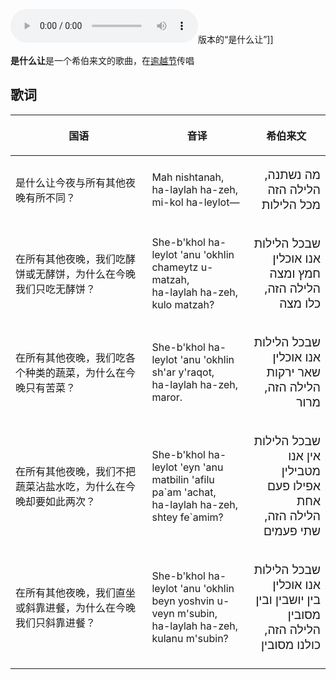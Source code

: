 {{unreferenced|time=2011-09-10T09:13:06+00:00}}
[[File:The_National_Library_of_Israel_-_Mah_Nishtanah_931072_cd-03249_mzsdt047b.ogg|right]]版本的“是什么让”]]

'''是什么让'''是一个希伯来文的歌曲，在[[逾越节|逾越节]]传唱

==歌词==
{| class="wikitable"
|-
! 国语
! 音译
! 希伯来文
|-
|是什么让今夜与所有其他夜晚有所不同？
|Mah nishtanah, ha-laylah ha-zeh,<br>mi-kol ha-leylot—
|align="right"|<big>מה נשתנה, הלילה הזה<br>מכל הלילות</big>
|-
|在所有其他夜晚，我们吃酵饼或无酵饼，为什么在今晚我们只吃无酵饼？
|She-b'khol ha-leylot 'anu 'okhlin<br>chameytz u-matzah,<br>ha-laylah ha-zeh, kulo matzah?
|align="right"|<big>שבכל הלילות אנו אוכלין<br>חמץ ומצה<br>הלילה הזה, כלו מצה</big>
|-
|在所有其他夜晚，我们吃各个种类的蔬菜，为什么在今晚只有苦菜？
|She-b'khol ha-leylot 'anu 'okhlin<br>sh'ar y'raqot,<br>ha-laylah ha-zeh, maror.
|align="right"|<big>שבכל הלילות אנו אוכלין<br>שאר ירקות<br>הלילה הזה, מרור</big>
|-
|在所有其他夜晚，我们不把蔬菜沾盐水吃，为什么在今晚却要如此两次？
|She-b'khol ha-leylot 'eyn 'anu<br>matbilin 'afilu pa`am 'achat,<br>ha-laylah ha-zeh, shtey fe`amim?
|align="right"|<big>שבכל הלילות אין אנו<br>מטבילין אפילו פעם אחת<br>הלילה הזה, שתי פעמים</big>
|-
|在所有其他夜晚，我们直坐或斜靠进餐，为什么在今晚我们只斜靠进餐？
|She-b'khol ha-leylot 'anu 'okhlin<br>beyn yoshvin u-veyn m'subin,<br>ha-laylah ha-zeh, kulanu m'subin?
|align="right"|<big>שבכל הלילות אנו אוכלין<br>בין יושבין ובין מסובין<br>הלילה הזה, כולנו מסובין</big>
|-
|}